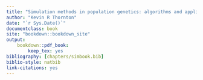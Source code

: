 ```yaml
--- 
title: "Simulation methods in population genetics: algorithms and applications"
author: "Kevin R Thornton"
date: "`r Sys.Date()`"
documentclass: book
site: "bookdown::bookdown_site"
output:
    bookdown::pdf_book:
        keep_tex: yes
bibliography: [chapters/simbook.bib]
biblio-style: natbib
link-citations: yes
---
```


